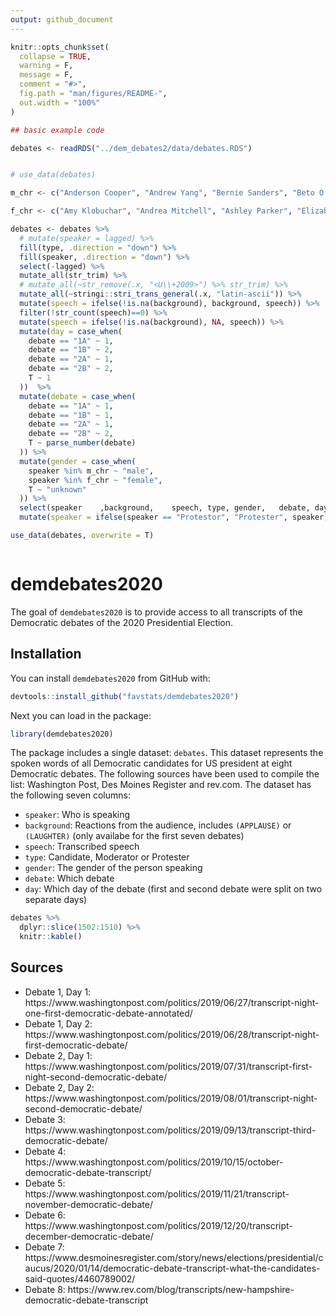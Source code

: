 ```yaml
---
output: github_document
---
```


<!-- README.md is generated from README.Rmd. Please edit that file -->

```r
knitr::opts_chunk$set(
  collapse = TRUE,
  warning = F,
  message = F,
  comment = "#>",
  fig.path = "man/figures/README-",
  out.width = "100%"
)
```


```r
## basic example code

debates <- readRDS("../dem_debates2/data/debates.RDS")


# use_data(debates)

m_chr <- c("Anderson Cooper", "Andrew Yang", "Bernie Sanders", "Beto O'Rourke", "Bill de Blasio", "Chuck Todd", "Cory Booker", "David Muir", "Don Lemon", "Eric Swalwell", "George Stephanopoulos", "Jake Tapper", "Jay Inslee", "Joe Biden", "John Delaney", "John Hickenlooper", "Jorge Ramos", "Joe Diaz-Balart", "Julian Castro", "Lester Holt", "Mark Lacey", "Michael Bennet", "Pete Buttigieg", "Steve Bullock", "Tim Alberta", "Tim Ryan", "Tom Steyer", "Wolf Blizer", "Jose Diaz-Balart")

f_chr <- c("Amy Klobuchar", "Andrea Mitchell", "Ashley Parker", "Elizabeth Warren", "Judy Woodruff", "Kamala Harris", "Kirsten Gillibrand", "Kristen Welker", "Marianne Williamson", "Rachel Maddow", "Tulsi Gabbard", "Abby Phillip", "Amna Nawaz", "Brianne Pfannenstiel", "Dana Bash", "Erin Burnett", "Lindsey Davis", "Savannah Guthrie", "Yamiche Alcindor")

debates <- debates %>%  
  # mutate(speaker = lagged) %>%  
  fill(type, .direction = "down") %>% 
  fill(speaker, .direction = "down") %>% 
  select(-lagged) %>%
  mutate_all(str_trim) %>% 
  # mutate_all(~str_remove(.x, "<U\\+2009>") %>% str_trim) %>%
  mutate_all(~stringi::stri_trans_general(.x, "latin-ascii")) %>%
  mutate(speech = ifelse(!is.na(background), background, speech)) %>%
  filter(!str_count(speech)==0) %>%
  mutate(speech = ifelse(!is.na(background), NA, speech)) %>%
  mutate(day = case_when(
    debate == "1A" ~ 1,
    debate == "1B" ~ 2,
    debate == "2A" ~ 1,
    debate == "2B" ~ 2,
    T ~ 1
  ))  %>% 
  mutate(debate = case_when(
    debate == "1A" ~ 1,
    debate == "1B" ~ 1,
    debate == "2A" ~ 1,
    debate == "2B" ~ 2,
    T ~ parse_number(debate)
  )) %>% 
  mutate(gender = case_when(
    speaker %in% m_chr ~ "male",
    speaker %in% f_chr ~ "female",
    T ~ "unknown"
  )) %>% 
  select(speaker	,background,	speech,	type, gender,	debate,	day	) %>% 
  mutate(speaker = ifelse(speaker == "Protestor", "Protester", speaker))

use_data(debates, overwrite = T)



```

# demdebates2020


The goal of `demdebates2020` is to provide access to all transcripts of the Democratic debates of the 2020 Presidential Election.

## Installation

You can install `demdebates2020` from GitHub with:

```r
devtools::install_github("favstats/demdebates2020")
```

Next you can load in the package:

```r
library(demdebates2020)
```

The package includes a single dataset: `debates`. This dataset represents the spoken words of all Democratic candidates for US president at eight Democratic debates. The following sources have been used to compile the list: Washington Post, Des Moines Register and rev.com. The dataset has the following seven columns:

+ `speaker`: Who is speaking
+ `background`: Reactions from the audience, includes `(APPLAUSE)` or `(LAUGHTER)` (only availabe for the first seven debates)
+ `speech`: Transcribed speech
+ `type`: Candidate, Moderator or Protester
+ `gender`: The gender of the person speaking
+ `debate`: Which debate 
+ `day`: Which day of the debate (first and second debate were split on two separate days)



```r
debates %>% 
  dplyr::slice(1502:1510) %>% 
  knitr::kable()
```




## Sources

+ Debate 1, Day 1: https://www.washingtonpost.com/politics/2019/06/27/transcript-night-one-first-democratic-debate-annotated/
+ Debate 1, Day 2: https://www.washingtonpost.com/politics/2019/06/28/transcript-night-first-democratic-debate/
+ Debate 2, Day 1: https://www.washingtonpost.com/politics/2019/07/31/transcript-first-night-second-democratic-debate/
+ Debate 2, Day 2: https://www.washingtonpost.com/politics/2019/08/01/transcript-night-second-democratic-debate/
+ Debate 3: https://www.washingtonpost.com/politics/2019/09/13/transcript-third-democratic-debate/
+ Debate 4: https://www.washingtonpost.com/politics/2019/10/15/october-democratic-debate-transcript/
+ Debate 5: https://www.washingtonpost.com/politics/2019/11/21/transcript-november-democratic-debate/
+ Debate 6: https://www.washingtonpost.com/politics/2019/12/20/transcript-december-democratic-debate/
+ Debate 7: https://www.desmoinesregister.com/story/news/elections/presidential/caucus/2020/01/14/democratic-debate-transcript-what-the-candidates-said-quotes/4460789002/
+ Debate 8: https://www.rev.com/blog/transcripts/new-hampshire-democratic-debate-transcript
